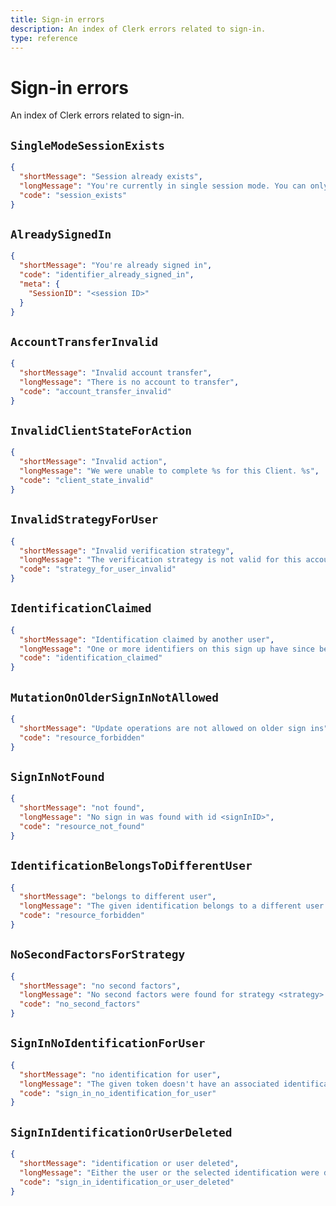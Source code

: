 ```yaml
---
title: Sign-in errors
description: An index of Clerk errors related to sign-in.
type: reference
---
```


# Sign-in errors

An index of Clerk errors related to sign-in.

## `SingleModeSessionExists`

```json
{
  "shortMessage": "Session already exists",
  "longMessage": "You're currently in single session mode. You can only be signed into one account at a time.",
  "code": "session_exists"
}
```

## `AlreadySignedIn`

```json
{
  "shortMessage": "You're already signed in",
  "code": "identifier_already_signed_in",
  "meta": {
    "SessionID": "<session ID>"
  }
}
```

## `AccountTransferInvalid`

```json
{
  "shortMessage": "Invalid account transfer",
  "longMessage": "There is no account to transfer",
  "code": "account_transfer_invalid"
}
```

## `InvalidClientStateForAction`

```json
{
  "shortMessage": "Invalid action",
  "longMessage": "We were unable to complete %s for this Client. %s",
  "code": "client_state_invalid"
}
```

## `InvalidStrategyForUser`

```json
{
  "shortMessage": "Invalid verification strategy",
  "longMessage": "The verification strategy is not valid for this account",
  "code": "strategy_for_user_invalid"
}
```

## `IdentificationClaimed`

```json
{
  "shortMessage": "Identification claimed by another user",
  "longMessage": "One or more identifiers on this sign up have since been connected to a different User. Please sign up again.",
  "code": "identification_claimed"
}
```

## <code>MutationOnOlderSignIn<wbr />NotAllowed</code>

```json
{
  "shortMessage": "Update operations are not allowed on older sign ins",
  "code": "resource_forbidden"
}
```

## `SignInNotFound`

```json
{
  "shortMessage": "not found",
  "longMessage": "No sign in was found with id <signInID>",
  "code": "resource_not_found"
}
```

## <code>IdentificationBelongs<wbr />ToDifferentUser</code>

```json
{
  "shortMessage": "belongs to different user",
  "longMessage": "The given identification belongs to a different user.",
  "code": "resource_forbidden"
}
```

## `NoSecondFactorsForStrategy`

```json
{
  "shortMessage": "no second factors",
  "longMessage": "No second factors were found for strategy <strategy>.",
  "code": "no_second_factors"
}
```

## `SignInNoIdentificationForUser`

```json
{
  "shortMessage": "no identification for user",
  "longMessage": "The given token doesn't have an associated identification for the user who created it.",
  "code": "sign_in_no_identification_for_user"
}
```

## <code>SignInIdentification<wbr />OrUserDeleted</code>

```json
{
  "shortMessage": "identification or user deleted",
  "longMessage": "Either the user or the selected identification were deleted. Please start over.",
  "code": "sign_in_identification_or_user_deleted"
}
```
